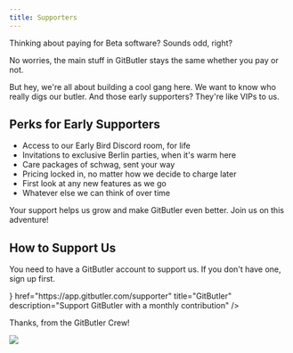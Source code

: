 ```yaml
---
title: Supporters
---
```



Thinking about paying for Beta software? Sounds odd, right?

No worries, the main stuff in GitButler stays the same whether you pay or not.

But hey, we're all about building a cool gang here. We want to know who really digs our butler. And those early supporters? They're like VIPs to us.

## Perks for Early Supporters

- Access to our Early Bird Discord room, for life
- Invitations to exclusive Berlin parties, when it's warm here
- Care packages of schwag, sent your way
- Pricing locked in, no matter how we decide to charge later
- First look at any new features as we go
- Whatever else we can think of over time

Your support helps us grow and make GitButler even better. Join us on this adventure!

## How to Support Us
You need to have a GitButler account to support us. If you don't have one, sign up first.

<Cards>
  <Card
    icon={<svg xmlns="http://www.w3.org/2000/svg" viewBox="0 0 256 256"><rect width="256" height="256" fill="none"/><ellipse cx="96" cy="84" rx="80" ry="36" fill="none" stroke="currentColor" strokeLinecap="round" strokeLinejoin="round" strokeWidth="16"/><path d="M16,84v40c0,19.88,35.82,36,80,36s80-16.12,80-36V84" fill="none" stroke="currentColor" strokeLinecap="round" strokeLinejoin="round" strokeWidth="16"/><line x1="64" y1="117" x2="64" y2="157" fill="none" stroke="currentColor" strokeLinecap="round" strokeLinejoin="round" strokeWidth="16"/><path d="M176,96.72c36.52,3.34,64,17.86,64,35.28,0,19.88-35.82,36-80,36-19.6,0-37.56-3.17-51.47-8.44" fill="none" stroke="currentColor" strokeLinecap="round" strokeLinejoin="round" strokeWidth="16"/><path d="M80,159.28V172c0,19.88,35.82,36,80,36s80-16.12,80-36V132" fill="none" stroke="currentColor" strokeLinecap="round" strokeLinejoin="round" strokeWidth="16"/><line x1="192" y1="165" x2="192" y2="205" fill="none" stroke="currentColor" strokeLinecap="round" strokeLinejoin="round" strokeWidth="16"/><line x1="128" y1="117" x2="128" y2="205" fill="none" stroke="currentColor" strokeLinecap="round" strokeLinejoin="round" strokeWidth="16"/></svg>}
    href="https://app.gitbutler.com/supporter"
    title="GitButler"
    description="Support GitButler with a monthly contribution"
  />
</Cards>

Thanks, from the GitButler Crew!

<img src="/img/pixel-bowtie.svg" className="" />

